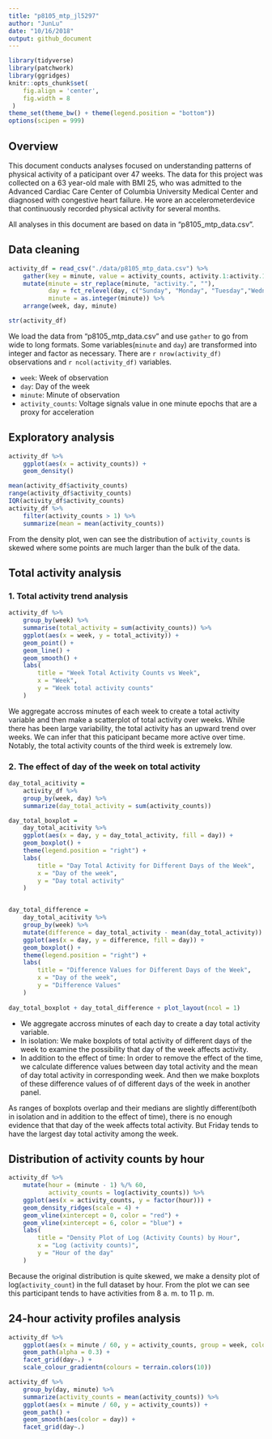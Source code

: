 ```yaml
---
title: "p8105_mtp_jl5297"
author: "JunLu"
date: "10/16/2018"
output: github_document
---
```


```r
library(tidyverse)
library(patchwork)
library(ggridges)
knitr::opts_chunk$set(
    fig.align = 'center',
    fig.width = 8
 )
theme_set(theme_bw() + theme(legend.position = "bottom"))
options(scipen = 999)
```

## Overview
This document conducts analyses focused on understanding patterns of physical activity of a paticipant over 47 weeks. The data for this project was collected on a 63 year-old male with BMI 25, who was admitted to the Advanced Cardiac Care Center of Columbia University Medical Center and diagnosed with congestive heart failure. He wore an accelerometerdevice that continuously recorded physical activity for several months.

All analyses in this document are based on data in “p8105_mtp_data.csv”. 

## Data cleaning
```r
activity_df = read_csv("./data/p8105_mtp_data.csv") %>% 
    gather(key = minute, value = activity_counts, activity.1:activity.1440) %>%
    mutate(minute = str_replace(minute, "activity.", ""),
           day = fct_relevel(day, c("Sunday", "Monday", "Tuesday","Wednesday", "Thursday", "Friday", "Saturday")),
           minute = as.integer(minute)) %>% 
    arrange(week, day, minute)

str(activity_df)
```
We load the data from  “p8105_mtp_data.csv” and use `gather` to go from wide to long formats. Some variables(`minute` and `day`) are transformed into integer and factor as necessary. There are `r nrow(activity_df)` observations and `r ncol(activity_df)` variables.

* `week`: Week of observation
* `day`: Day of the week
* `minute`: Minute of observation
* `activity_counts`: Voltage signals value in one minute epochs that are a proxy for acceleration

## Exploratory analysis
```r
activity_df %>% 
    ggplot(aes(x = activity_counts)) +
    geom_density()

mean(activity_df$activity_counts)
range(activity_df$activity_counts)
IQR(activity_df$activity_counts)
activity_df %>% 
    filter(activity_counts > 1) %>% 
    summarize(mean = mean(activity_counts))
```
From the density plot, wen can see the distribution of `activity_counts` is skewed where some points are much larger than the bulk of the data. 


## Total activity analysis
### 1. Total activity trend analysis
```r
activity_df %>% 
    group_by(week) %>% 
    summarise(total_activity = sum(activity_counts)) %>% 
    ggplot(aes(x = week, y = total_activity)) +
    geom_point() +
    geom_line() +
    geom_smooth() +
    labs(
        title = "Week Total Activity Counts vs Week",
        x = "Week",
        y = "Week total activity counts"
    )
```
We aggregate accross minutes of each week to create a total activity variable and then make a scatterplot of total activity over weeks. While there has been large variability, the total activity has an upward trend over weeks. We can infer that this paticipant became more active over time. Notably, the total activity counts of the third week is extremely low.

### 2. The effect of day of the week on total activity
```r
day_total_acitivity = 
    activity_df %>% 
    group_by(week, day) %>%
    summarize(day_total_activity = sum(activity_counts))

day_total_boxplot =
    day_total_acitivity %>% 
    ggplot(aes(x = day, y = day_total_activity, fill = day)) +
    geom_boxplot() +
    theme(legend.position = "right") +
    labs(
        title = "Day Total Activity for Different Days of the Week",
        x = "Day of the week",
        y = "Day total activity"
    )


day_total_difference =
    day_total_acitivity %>% 
    group_by(week) %>% 
    mutate(difference = day_total_activity - mean(day_total_activity)) %>%
    ggplot(aes(x = day, y = difference, fill = day)) + 
    geom_boxplot() + 
    theme(legend.position = "right") +
    labs(
        title = "Difference Values for Different Days of the Week",
        x = "Day of the week",
        y = "Difference Values"
    )
    
day_total_boxplot + day_total_difference + plot_layout(ncol = 1)
```

* We aggregate accross minutes of each day to create a day total activity variable. 
* In isolation: We make boxplots of total activity of different days of the week to examine the possibility that day of the week affects activity. 
* In addition to the effect of time: In order to remove the effect of the time, we calculate difference values between day total activity and the mean of day total activity in corresponding week. And then we make boxplots of these difference values of of different days of the week in another panel.    

As ranges of boxplots overlap and their medians are slightly different(both in isolation and in addition to the effect of time), there is no enough evidence that that day of the week affects total activity. But Friday tends to have the largest day total activity among the week.

## Distribution of activity counts by hour
```r
activity_df %>% 
    mutate(hour = (minute - 1) %/% 60,
           activity_counts = log(activity_counts)) %>%
    ggplot(aes(x = activity_counts, y = factor(hour))) +
    geom_density_ridges(scale = 4) +
    geom_vline(xintercept = 0, color = "red") +
    geom_vline(xintercept = 6, color = "blue") +
    labs(
        title = "Density Plot of Log (Activity Counts) by Hour",
        x = "Log (activity counts)",
        y = "Hour of the day"
    ) 
```
Because the original distribution is quite skewed, we make a density plot of log(`activity_count`) in the full dataset by hour. From the plot we can see this participant tends to have activities from 8 a. m. to 11 p. m.

## 24-hour activity profiles analysis
```r
activity_df %>% 
    ggplot(aes(x = minute / 60, y = activity_counts, group = week, color = week)) +
    geom_path(alpha = 0.3) +
    facet_grid(day~.) +
    scale_colour_gradientn(colours = terrain.colors(10))

activity_df %>%
    group_by(day, minute) %>% 
    summarize(activity_counts = mean(activity_counts)) %>% 
    ggplot(aes(x = minute / 60, y = activity_counts)) +
    geom_path() +
    geom_smooth(aes(color = day)) +
    facet_grid(day~.) 





```

